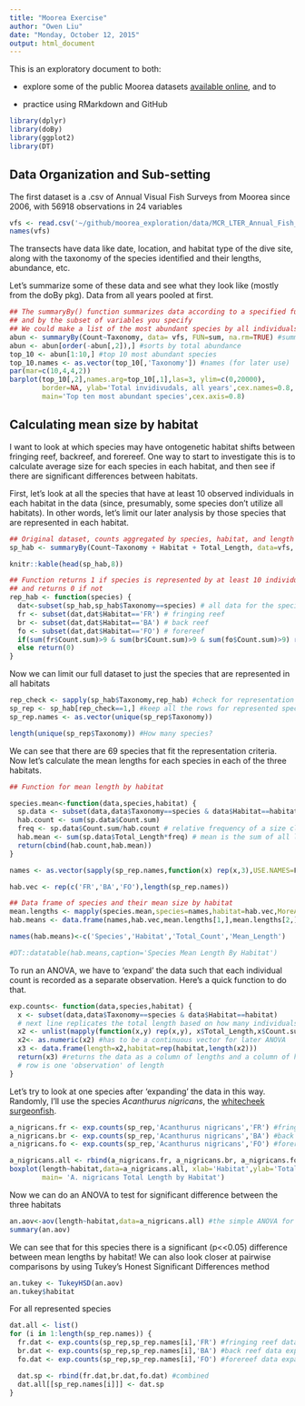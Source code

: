 ```yaml
---
title: "Moorea Exercise"
author: "Owen Liu"
date: "Monday, October 12, 2015"
output: html_document
---
```


This is an exploratory document to both:

* explore some of the public Moorea datasets [available online](http://mcr.lternet.edu/data/), and to 

* practice using RMarkdown and GitHub


```r
library(dplyr)
library(doBy)
library(ggplot2)
library(DT)
```

## Data Organization and Sub-setting

The first dataset is a .csv of Annual Visual Fish Surveys from Moorea since 2006, with 56918 observations in 24 variables

```r
vfs <- read.csv('~/github/moorea_exploration/data/MCR_LTER_Annual_Fish_Survey_20150318.csv')
names(vfs)
```

The transects have data like date, location, and habitat type of the dive site, along with the taxonomy of the species identified and their lengths, abundance, etc.

Let's summarize some of these data and see what they look like (mostly from the doBy pkg).  Data from all years pooled at first.

```r
## The summaryBy() function summarizes data according to a specified function
## and by the subset of variables you specify
## We could make a list of the most abundant species by all individuals for all years
abun <- summaryBy(Count~Taxonomy, data= vfs, FUN=sum, na.rm=TRUE) #summarizes the data
abun <- abun[order(-abun[,2]),] #sorts by total abundance
top_10 <- abun[1:10,] #top 10 most abundant species
top_10.names <- as.vector(top_10[,'Taxonomy']) #names (for later use)
par(mar=c(10,4,4,2))
barplot(top_10[,2],names.arg=top_10[,1],las=3, ylim=c(0,20000),
        border=NA, ylab='Total invidivudals, all years',cex.names=0.8,
        main='Top ten most abundant species',cex.axis=0.8)

```


## Calculating mean size by habitat

I want to look at which species may have ontogenetic habitat shifts between
fringing reef, backreef, and forereef. One way to start to investigate this
is to calculate average size for each species in each habitat, and then see
if there are significant differences between habitats.

First, let's look at all the species that have at least 10 observed individuals
in each habitat in the data (since, presumably, some species don't utilize all
habitats).  In other words, let's limit our later analysis by those species that 
are represented in each habitat.

```r
## Original dataset, counts aggregated by species, habitat, and length bin
sp_hab <- summaryBy(Count~Taxonomy + Habitat + Total_Length, data=vfs, FUN=sum,na.rm=TRUE)

knitr::kable(head(sp_hab,8))

## Function returns 1 if species is represented by at least 10 individuals in each habitat
## and returns 0 if not
rep_hab <- function(species) {
  dat<-subset(sp_hab,sp_hab$Taxonomy==species) # all data for the species
  fr <- subset(dat,dat$Habitat=='FR') # fringing reef
  br <- subset(dat,dat$Habitat=='BA') # back reef
  fo <- subset(dat,dat$Habitat=='FO') # forereef
  if(sum(fr$Count.sum)>9 & sum(br$Count.sum)>9 & sum(fo$Count.sum)>9) return(1)
  else return(0)
}
```

Now we can limit our full dataset to just the species that are represented in all habitats

```r
rep_check <- sapply(sp_hab$Taxonomy,rep_hab) #check for representation
sp_rep <- sp_hab[rep_check==1,] #keep all the rows for represented species
sp_rep.names <- as.vector(unique(sp_rep$Taxonomy))

length(unique(sp_rep$Taxonomy)) #How many species?
```

We can see that there are 69 species that fit the representation criteria.
Now let's calculate the mean lengths for each species in each of the three 
habitats.

```r
## Function for mean length by habitat

species.mean<-function(data,species,habitat) {
  sp.data <- subset(data,data$Taxonomy==species & data$Habitat==habitat)
  hab.count <- sum(sp.data$Count.sum)
  freq <- sp.data$Count.sum/hab.count # relative frequency of a size class
  hab.mean <- sum(sp.data$Total_Length*freq) # mean is the sum of all length classes times their relative frequencies
  return(cbind(hab.count,hab.mean))
}

names <- as.vector(sapply(sp_rep.names,function(x) rep(x,3),USE.NAMES=F)) #expands names list so each species has 3 habitats

hab.vec <- rep(c('FR','BA','FO'),length(sp_rep.names))

## Data frame of species and their mean size by habitat
mean.lengths <- mapply(species.mean,species=names,habitat=hab.vec,MoreArgs=list(data=sp_rep))
hab.means <- data.frame(names,hab.vec,mean.lengths[1,],mean.lengths[2,])

names(hab.means)<-c('Species','Habitat','Total_Count','Mean_Length')

#DT::datatable(hab.means,caption='Species Mean Length By Habitat')
```

To run an ANOVA, we have to 'expand' the data such that each individual count is
recorded as a separate observation.  Here's a quick function to do that.

```r
exp.counts<- function(data,species,habitat) {
  x <- subset(data,data$Taxonomy==species & data$Habitat==habitat)
  # next line replicates the total length based on how many individuals were counted in that length class
  x2 <- unlist(mapply(function(x,y) rep(x,y), x$Total_Length,x$Count.sum))
  x2<- as.numeric(x2) #has to be a continuous vector for later ANOVA
  x3 <- data.frame(length=x2,habitat=rep(habitat,length(x2)))
  return(x3) #returns the data as a column of lengths and a column of habitats, so now one
  # row is one 'observation' of length
}
```

Let's try to look at one species after 'expanding' the data in this way.  Randomly,
I'll use the species *Acanthurus nigricans*, the [whitecheek surgeonfish](http://www.discoverlife.org/IM/I_RR/0019/320/Acanthurus_nigricans,I_RR1947.jpg).

```r
a_nigricans.fr <- exp.counts(sp_rep,'Acanthurus nigricans','FR') #fringing reef data expansion
a_nigricans.br <- exp.counts(sp_rep,'Acanthurus nigricans','BA') #back reef data expansion
a_nigricans.fo <- exp.counts(sp_rep,'Acanthurus nigricans','FO') #forereef data expansion

a_nigricans.all <- rbind(a_nigricans.fr, a_nigricans.br, a_nigricans.fo) #combined
boxplot(length~habitat,data=a_nigricans.all, xlab='Habitat',ylab='Total Length',
        main= 'A. nigricans Total Length by Habitat')
```

Now we can do an ANOVA to test for significant difference between the three habitats

```r
an.aov<-aov(length~habitat,data=a_nigricans.all) #the simple ANOVA for a. nigricans
summary(an.aov)
```

We can see that for this species there is a significant (p<<0.05) difference between mean
lengths by habitat!  We can also look closer at pairwise comparisons by using Tukey's
Honest Significant Differences method

```r
an.tukey <- TukeyHSD(an.aov)
an.tukey$habitat
```

For all represented species

```r
dat.all <- list()
for (i in 1:length(sp_rep.names)) {
  fr.dat <- exp.counts(sp_rep,sp_rep.names[i],'FR') #fringing reef data expansion
  br.dat <- exp.counts(sp_rep,sp_rep.names[i],'BA') #back reef data expansion
  fo.dat <- exp.counts(sp_rep,sp_rep.names[i],'FO') #forereef data expansion

  dat.sp <- rbind(fr.dat,br.dat,fo.dat) #combined
  dat.all[[sp_rep.names[i]]] <- dat.sp
}
```

